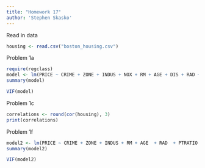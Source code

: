 ```yaml
---
title: "Homework 17"
author: 'Stephen Skasko'
---
```


Read in data

```r

housing <- read.csv("boston_housing.csv")

```

Problem 1a

```r
require(regclass)
model <- lm(PRICE ~ CRIME + ZONE + INDUS + NOX + RM + AGE + DIS + RAD + TAX + PTRATIO + BLACK +LSTAT, data = housing)
summary(model)

VIF(model)

```

Problem 1c

```r
correlations <- round(cor(housing), 3)
print(correlations)
```

Problem 1f

```r
model2 <- lm(PRICE ~ CRIME + ZONE + INDUS + RM + AGE  + RAD  + PTRATIO + BLACK +LSTAT, data = housing)
summary(model2)

VIF(model2)

```
